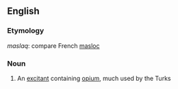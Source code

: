==English==

===Etymology===
{{etyl|ar|en}} ''maslaq'': compare French [[masloc]]

===Noun===
{{en-noun|-}}

# {{lb|en|medicine}} An [[excitant]] containing [[opium]], much used by the Turks
#: {{rfquotek|Dunglison}}